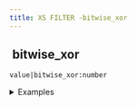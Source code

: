```yaml
---
title: XS FILTER -bitwise_xor
---
```


## <img src="../assets/docuBadge (11).png" alt="" data-size="line" /> bitwise\_xor <a href="#xsbitwise_xor" id="xsbitwise_xor"></a>

`value|bitwise_xor:number`

<details>

<summary>Examples</summary>

```javascript
5|bitwise_xor:3    // Returns 6
12|bitwise_xor:10  // Returns 6
```

</details>
